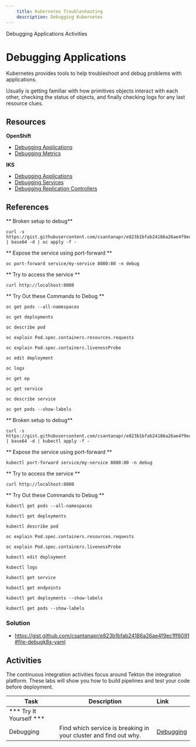 ```yaml
---
    title: Kubernetes Troubleshooting
    description: Debugging Kubernetes
---
```


<AnchorLinks>
  <AnchorLink>Debugging Applications</AnchorLink>
  <AnchorLink>Activities</AnchorLink>
</AnchorLinks>


# Debugging Applications

Kubernetes provides tools to help troubleshoot and debug problems with applications.

Usually is getting familiar with how primitives objects interact with each other, checking the status of objects, and finally checking logs for any last resource clues.

## Resources

**OpenShift**
- [Debugging Applications](https://docs.openshift.com/container-platform/4.3/cli_reference/openshift_developer_cli/debugging-applications-in-odo.html)
- [Debugging Metrics](https://docs.openshift.com/container-platform/4.3/metering/metering-troubleshooting-debugging.html)

**IKS**
- [Debugging Applications](https://kubernetes.io/docs/tasks/debug-application-cluster/debug-application/)
- [Debugging Services](https://kubernetes.io/docs/tasks/debug-application-cluster/debug-service/)
- [Debugging Replication Controllers](https://kubernetes.io/docs/tasks/debug-application-cluster/debug-pod-replication-controller/)


## References

<Tabs>
<Tab label="OpenShift">

** Broken setup to debug**
```
curl -s https://gist.githubusercontent.com/csantanapr/e823b1bfab24186a26ae4f9ec1ff6091/raw/a92550dd499ebefc205fa2cd5c18123409186712/debugk8s.64 | base64 -d | oc apply -f -
```

** Expose the service using port-forward **
```
oc port-forward service/my-service 8080:80 -n debug
```
** Try to access the service **
```
curl http://localhost:8080
```

** Try Out these Commands to Debug **
```
oc get pods --all-namespaces
```
```
oc get deployments
```
```
oc describe pod
```
```
oc explain Pod.spec.containers.resources.requests
```
```
oc explain Pod.spec.containers.livenessProbe
```
```
oc edit deployment
```
```
oc logs
```
```
oc get ep
```
```
oc get service
```
```
oc describe service
```
```
oc get pods --show-labels
```

</Tab>

<Tab label="IKS">

** Broken setup to debug**
```
curl -s https://gist.githubusercontent.com/csantanapr/e823b1bfab24186a26ae4f9ec1ff6091/raw/a92550dd499ebefc205fa2cd5c18123409186712/debugk8s.64 | base64 -d | kubectl apply -f -
```

** Expose the service using port-forward **
```
kubectl port-forward service/my-service 8080:80 -n debug
```
** Try to access the service **
```
curl http://localhost:8080
```

** Try Out these Commands to Debug **
```
kubectl get pods --all-namespaces
```
```
kubectl get deployments
```
```
kubectl describe pod
```
```
oc explain Pod.spec.containers.resources.requests
```
```
oc explain Pod.spec.containers.livenessProbe
```
```
kubectl edit deployment
```
```
kubectl logs
```
```
kubectl get service
```
```
kubectl get endpoints
```
```
kubectl get deployments --show-labels
```
```
kubectl get pods --show-labels
```

</Tab>

</Tabs>

### Solution
- https://gist.github.com/csantanapr/e823b1bfab24186a26ae4f9ec1ff6091#file-debugk8s-yaml


## Activities

The continuous integration activities focus around Tekton the integration platform. These labs will show you how to build pipelines and test your code before deployment.

| Task                            | Description         | Link        |
| --------------------------------| ------------------  |:----------- |
| *** Try It Yourself ***                         |         |         | 
| Debugging | Find which service is breaking in your cluster and find out why.  | [Debugging](../activities/labs/lab5) | 30 min |

